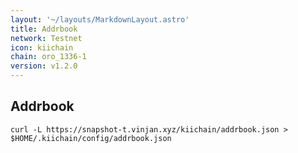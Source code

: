 ```yaml
---
layout: '~/layouts/MarkdownLayout.astro'
title: Addrbook
network: Testnet
icon: kiichain
chain: oro_1336-1
version: v1.2.0
---
```

## Addrbook

```
curl -L https://snapshot-t.vinjan.xyz/kiichain/addrbook.json > $HOME/.kiichain/config/addrbook.json
```
